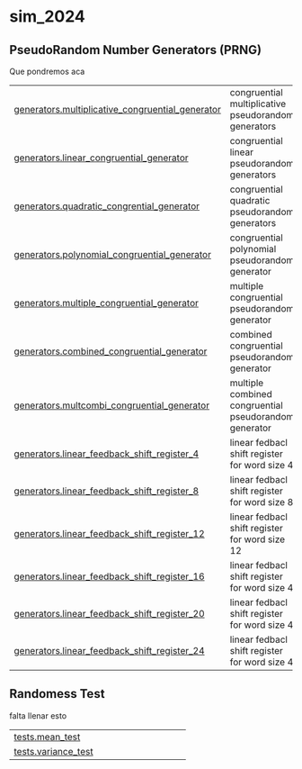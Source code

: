 # sim_2024 {.doc .doc-index}

## PseudoRandom Number Generators (PRNG)

Que pondremos aca

| | |
| --- | --- |
| [generators.multiplicative_congruential_generator](generators.multiplicative_congruential_generator.qmd#sim_2024.generators.multiplicative_congruential_generator) | congruential multiplicative pseudorandom generators |
| [generators.linear_congruential_generator](generators.linear_congruential_generator.qmd#sim_2024.generators.linear_congruential_generator) | congruential linear pseudorandom generators |
| [generators.quadratic_congrential_generator](generators.quadratic_congrential_generator.qmd#sim_2024.generators.quadratic_congrential_generator) | congruential quadratic pseudorandom generators |
| [generators.polynomial_congruential_generator](generators.polynomial_congruential_generator.qmd#sim_2024.generators.polynomial_congruential_generator) | congruential polynomial pseudorandom generator |
| [generators.multiple_congruential_generator](generators.multiple_congruential_generator.qmd#sim_2024.generators.multiple_congruential_generator) | multiple congruential pseudorandom generator |
| [generators.combined_congruential_generator](generators.combined_congruential_generator.qmd#sim_2024.generators.combined_congruential_generator) | combined congruential pseudorandom generator |
| [generators.multcombi_congruential_generator](generators.multcombi_congruential_generator.qmd#sim_2024.generators.multcombi_congruential_generator) | multiple combined congruential pseudorandom generator |
| [generators.linear_feedback_shift_register_4](generators.linear_feedback_shift_register_4.qmd#sim_2024.generators.linear_feedback_shift_register_4) | linear fedbacl shift register for word size 4 |
| [generators.linear_feedback_shift_register_8](generators.linear_feedback_shift_register_8.qmd#sim_2024.generators.linear_feedback_shift_register_8) | linear fedbacl shift register for word size 8 |
| [generators.linear_feedback_shift_register_12](generators.linear_feedback_shift_register_12.qmd#sim_2024.generators.linear_feedback_shift_register_12) | linear fedbacl shift register for word size 12 |
| [generators.linear_feedback_shift_register_16](generators.linear_feedback_shift_register_16.qmd#sim_2024.generators.linear_feedback_shift_register_16) | linear fedbacl shift register for word size 4 |
| [generators.linear_feedback_shift_register_20](generators.linear_feedback_shift_register_20.qmd#sim_2024.generators.linear_feedback_shift_register_20) | linear fedbacl shift register for word size 4 |
| [generators.linear_feedback_shift_register_24](generators.linear_feedback_shift_register_24.qmd#sim_2024.generators.linear_feedback_shift_register_24) | linear fedbacl shift register for word size 4 |

## Randomess Test

falta llenar esto

| | |
| --- | --- |
| [tests.mean_test](tests.mean_test.qmd#sim_2024.tests.mean_test) |  |
| [tests.variance_test](tests.variance_test.qmd#sim_2024.tests.variance_test) |  |